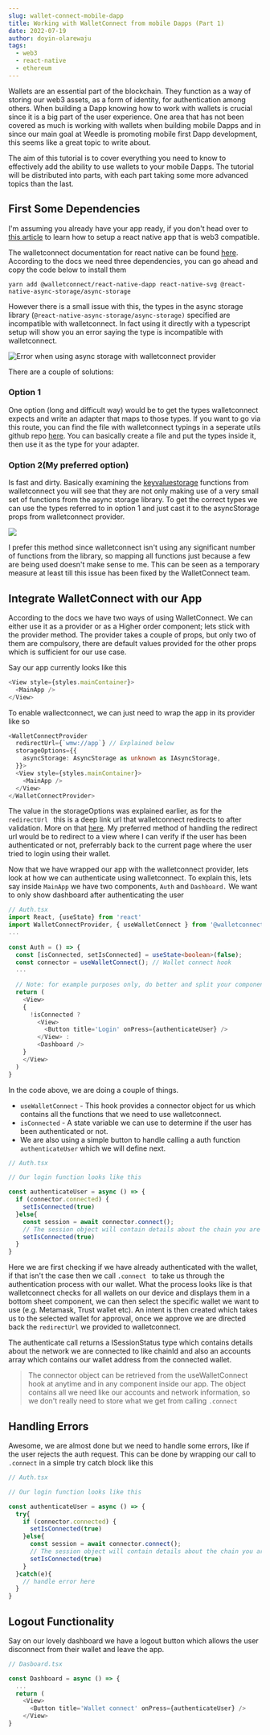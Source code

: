 ```yaml
---
slug: wallet-connect-mobile-dapp
title: Working with WalletConnect from mobile Dapps (Part 1)
date: 2022-07-19
author: doyin-olarewaju
tags:
  - web3
  - react-native
  - ethereum
---
```

Wallets are an essential part of the blockchain. They function as a way of storing our web3 assets, as a form of identity, for authentication among others. When building a Dapp knowing how to work with wallets is crucial since it is a big part of the user experience. One area that has not been covered as much is working with wallets when building mobile Dapps and in since our main goal at Weedle is promoting mobile first Dapp development, this seems like a great topic to write about.

The aim of this tutorial is to cover everything you need to know to effectively add the ability to use wallets to your mobile Dapps. The tutorial will be distributed into parts, with each part taking some more advanced topics than the last.

## First Some Dependencies

I'm assuming you already have your app ready, if you don't head over to [this article](https://blog.joinweedle.com/posts/setup-web3-react-native) to learn how to setup a react native app that is web3 compatible. 

The walletconnect documentation for react native can be found [here](https://docs.walletconnect.com/quick-start/dapps/react-native). According to the docs we need three dependencies, you can go ahead and copy the code below to install them

`yarn add @walletconnect/react-native-dapp react-native-svg @react-native-async-storage/async-storage`

However there is a small issue with this, the types in the async storage library (`@react-native-async-storage/async-storage)` specified are incompatible with walletconnect. In fact using it directly with a typescript setup will show you an error saying the type is incompatible with walletconnect.

![](/images/screenshot-2022-07-19-at-2.12.04-am.png "Error when using async storage with walletconnect provider")

There are a couple of solutions:

### Option 1

One option (long and difficult way) would be to get the types walletconnect expects and write an adapter that maps to those types. If you want to go via this route, you can find the file with walletconnect typings in a seperate utils github repo [here](https://github.com/WalletConnect/walletconnect-utils/blob/master/misc/keyvaluestorage/src/react-native/types.ts). You can basically create a file and put the types inside it, then use it as the type for your adapter. 

### Option 2(My preferred option)

Is fast and dirty. Basically examining the [keyvaluestorage](https://github.com/WalletConnect/walletconnect-utils/blob/master/misc/keyvaluestorage/src/react-native/index.ts) functions from walletconnect you will see that they are not only making use of a very small set of functions from the async storage library. To get the correct types we can use the types referred to in option 1 and just cast it to the asyncStorage props from walletconnect provider.

![](/images/screenshot-2022-07-19-at-2.22.03-am.png)

I prefer this method since walletconnect isn't using any significant number of functions from the library, so mapping all functions just because a few are being used doesn't make sense to me. This can be seen as a temporary measure at least till this issue has been fixed by the WalletConnect team.



## Integrate WalletConnect with our App

According to the docs we have two ways of using WalletConnect. We can either use it as a provider or as a Higher order component; lets stick with the provider method. The provider takes a couple of props, but only two of them are compulsory, there are default values provided for the other props which is sufficient for our use case.

Say our app currently looks like this

```typescript
<View style={styles.mainContainer}>
  <MainApp />
</View>
```

To enable wallectconnect, we can just need to wrap the app in its provider like so

```typescript
<WalletConnectProvider
  redirectUrl={`wmw://app`} // Explained below
  storageOptions={{
    asyncStorage: AsyncStorage as unknown as IAsyncStorage,
  }}>
  <View style={styles.mainContainer}>
    <MainApp />
  </View>
</WalletConnectProvider>
```

The value in the storageOptions was explained earlier, as for the `redirectUrl ` this is a deep link url that walletconnect redirects to after validation. More on that [here](https://docs.expo.io/workflow/linking/#universaldeep-links-without-a-custom-scheme). My preferred method of handling the redirect url would be to redirect to a view where I can verify if the user has been authenticated or not, preferrably back to the current page where the user tried to login using their wallet. 

Now that we have wrapped our app with the walletconnect provider, lets look at how we can authenticate using walletconnect. To explain this, lets say inside `MainApp` we have two components, `Auth` and `Dashboard.` We want to only show dashboard after authenticating the user

```typescript
// Auth.tsx
import React, {useState} from 'react'
import WalletConnectProvider, { useWalletConnect } from '@walletconnect/react-native-dapp';
...
 
const Auth = () => {
  const [isConnected, setIsConnected] = useState<boolean>(false);
  const connector = useWalletConnect(); // Wallet connect hook
  ...
  
  // Note: for example purposes only, do better and split your components into files properly
  return (
    <View>
    {
      !isConnected ? 
        <View> 
          <Button title='Login' onPress={authenticateUser} />
        </View> :
        <Dashboard />
    }
    </View>
  )
}
```

In the code above, we are doing a couple of things.

* `useWalletConnect` - This hook provides a connector object for us which contains all the functions that we need to use walletconnect. 
* `isConnected` - A state variable we can use to determine if the user has been authenticated or not.
* We are also using a simple button to handle calling a auth function `authenticateUser` which we will define next.



```typescript
// Auth.tsx

// Our login function looks like this

const authenticateUser = async () => {
  if (connector.connected) {
    setIsConnected(true)
  }else{
    const session = await connector.connect();
    // The session object will contain details about the chain you are connected to and also an accounts array
    setIsConnected(true)
  }
}
```

Here we are first checking if we have already authenticated with the wallet, if that isn't the case then we call `.connect ` to take us through the authentication process with our wallet. What the process looks like is that walletconnect checks for all wallets on our device and displays them in a bottom sheet component, we can then select the specific wallet we want to use (e.g. Metamask, Trust wallet etc). An intent is then created which takes us to the selected wallet for approval, once we approve we are directed back the `redirectUrl` we provided to walletconnect. 

The authenticate call returns a ISessionStatus type which contains details about the network we are connected to like chainId and also an accounts array which contains our wallet address from the connected wallet.

> The connector object can be retrieved from the useWalletConnect hook at anytime and in any component inside our app. The object contains all we need like our accounts and network information, so we don't really need to store what we get from calling `.connect`

## Handling Errors

Awesome, we are almost done but we need to handle some errors, like if the user rejects the auth request. This can be done by wrapping our call to `.connect` in a simple try catch block like this



```typescript
// Auth.tsx

// Our login function looks like this

const authenticateUser = async () => {
  try{
    if (connector.connected) {
      setIsConnected(true)
    }else{
      const session = await connector.connect();
      // The session object will contain details about the chain you are connected to and also an accounts array
      setIsConnected(true)
    }
  }catch(e){
    // handle error here
  }
}
```

## Logout Functionality

Say on our lovely dashboard we have a logout button which allows the user disconnect from their wallet and leave the app. 

```typescript
// Dasboard.tsx

const Dashboard = async () => {
  ...
  return (
    <View>
      <Button title='Wallet connect' onPress={authenticateUser} />
    </View>
}
```